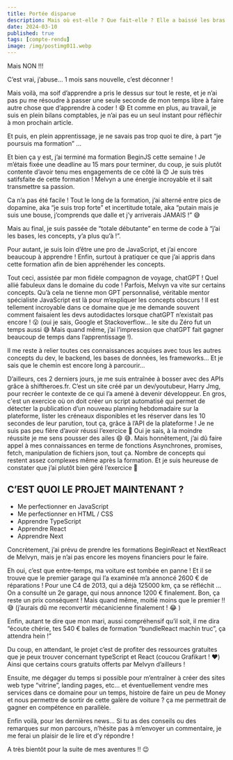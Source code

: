 ```yaml
---
title: Portée disparue
description: Mais où est-elle ? Que fait-elle ? Elle a baissé les bras c’est sûr ! …
date: 2024-03-10
published: true
tags: [compte-rendu]
image: /img/postimg011.webp
---
```


Mais NON !!!

C’est vrai, j’abuse… 1 mois sans nouvelle, c’est déconner !

Mais voilà, ma soif d’apprendre a pris le dessus sur tout le reste, et je n’ai pas pu me résoudre à passer une seule seconde de mon temps libre à faire autre chose que d’apprendre à coder ! 😄 Et comme en plus, au travail, je suis en plein bilans comptables, je n’ai pas eu un seul instant pour réfléchir à mon prochain article.

Et puis, en plein apprentissage, je ne savais pas trop quoi te dire, à part “je poursuis ma formation” …

Et bien ça y est, j’ai terminé ma formation BeginJS cette semaine ! Je m’étais fixée une deadline au 15 mars pour terminer, du coup, je suis plutôt contente d’avoir tenu mes engagements de ce côté là 😊 Je suis très satifsfaite de cette formation ! Melvyn a une énergie incroyable et il sait transmettre sa passion.

Ca n’a pas été facile ! Tout le long de la formation, j’ai alterné entre pics de dopamine, aka “je suis trop forte” et incertitude totale, aka “putain mais je suis une bouse, j’comprends que dalle et j’y arriverais JAMAIS !” 😅

Mais au final, je suis passée de “totale débutante” en terme de code à “j’ai les bases, les concepts, y’a plus qu’à !”.

Pour autant, je suis loin d’être une pro de JavaScript, et j’ai encore beaucoup à apprendre ! Enfin, surtout à pratiquer ce que j’ai appris dans cette formation afin de bien appréhender les concepts.

Tout ceci, assistée par mon fidèle compagnon de voyage, chatGPT ! Quel allié fabuleux dans le domaine du code ! Parfois, Melvyn va vite sur certains concepts. Qu’à cela ne tienne mon GPT personnalisé, véritable mentor spécialiste JavaScript est là pour m’expliquer les concepts obscurs ! Il est tellement incroyable dans ce domaine que je me demande souvent comment faisaient les devs autodidactes lorsque chatGPT n’existait pas encore ! 😮 (oui je sais, Google et Stackoverflow… le site du Zéro fut un temps aussi 😅 Mais quand même, j’ai l’impression que chatGPT fait gagner beaucoup de temps dans l’apprentissage !).

Il me reste à relier toutes ces connaissances acquises avec tous les autres concepts du dev, le backend, les bases de données, les frameworks… Et je sais que le chemin est encore long à parcourir…

D’ailleurs, ces 2 derniers jours, je me suis entraînée à bosser avec des APIs grâce à shiftheroes.fr. C’est un site créé par un dev/youtubeur, Harry Jmg, pour recréer le contexte de ce qui l’a amené à devenir développeur. En gros, c'est un exercice où on doit créer un script automatisé qui permet de détecter la publication d’un nouveau planning hebdomadaire sur la plateforme, lister les créneaux disponibles et les réserver dans les 10 secondes de leur parution, tout ça, grâce à l’API de la plateforme ! Je ne suis pas peu fière d’avoir réussi l’exercice 💪 Oui je sais, à la moindre réussite je me sens pousser des ailes 😄 😅. Mais honnêtement, j’ai dû faire appel à mes connaissances en terme de fonctions Asynchrones, promises, fetch, manipulation de fichiers json, tout ça. Nombre de concepts qui restent assez complexes même après la formation. Et je suis heureuse de constater que j’ai plutôt bien géré l’exercice 🤩

## C’EST QUOI LE PROJET MAINTENANT ?

- Me perfectionner en JavaScript
- Me perfectionner en HTML / CSS
- Apprendre TypeScript
- Apprendre React
- Apprendre Next

Concrètement, j’ai prévu de prendre les formations BeginReact et NextReact de Melvyn, mais je n’ai pas encore les moyens financiers pour le faire.

Eh oui, c’est que entre-temps, ma voiture est tombée en panne ! Et il se trouve que le premier garage qui l’a examinée m’a annoncé 2600 € de réparations ! Pour une C4 de 2013, qui a déjà 125000 km, ça se réfléchit … On a consulté un 2e garage, qui nous annonce 1200 € finalement. Bon, ça reste un prix conséquent ! Mais quand même, moitié moins que le premier !! 😅 (j’aurais dû me reconvertir mécanicienne finalement ! 😂 )

Enfin, autant te dire que mon mari, aussi compréhensif qu’il soit, il me dira “écoute chérie, tes 540 € balles de formation “bundleReact machin truc”, ça attendra hein !”

Du coup, en attendant, le projet c’est de profiter des ressources gratuites que je peux trouver concernant typeScript et React (coucou Grafikart ! ❤️) Ainsi que certains cours gratuits offerts par Melvyn d’ailleurs !

Ensuite, me dégager du temps si possible pour m’entraîner à créer des sites web type “vitrine”, landing pages, etc… et éventuellement vendre mes services dans ce domaine pour un temps, histoire de faire un peu de Money et nous permettre de sortir de cette galère de voiture ? ça me permettrait de gagner en compétence en parallèle.

Enfin voilà, pour les dernières news… Si tu as des conseils ou des remarques sur mon parcours, n’hésite pas à m’envoyer un commentaire, je me ferai un plaisir de le lire et d’y répondre !

A très bientôt pour la suite de mes aventures !! 😉
